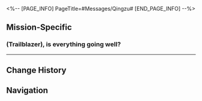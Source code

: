 <%-- [PAGE_INFO]
PageTitle=#Messages/Qingzu#
[END_PAGE_INFO] --%>
{{Messages Infobox
|id        = 60
|image     = NPC Qingzu Icon.png
|type      = NPC
|sender    = Qingzu
|signature = 
|faction   = The Xianzhou Luofu
}}

==Mission-Specific==
===(Trailblazer), is everything going well?===
{{Messages
|start_condition = 
|text =
:'''Qingzu:''' (Trailblazer), is everything going well?
:{Choice} Very well...
::'''(Trailblazer):''' It is. Unbelievably well, actually
:{Choice} I've successfully infiltrated
::'''(Trailblazer):''' Very well. I'm now a member of the Disciples of Sanctus Medicus
:'''Qingzu:''' That's good. I've always believed in your abilities
:'''Qingzu:''' Someone just reported in... did you save a Cloud Knight?
:{Choice} It was nothing
:'''(Trailblazer):''' It was nothing
:'''(Trailblazer):''' I wouldn't call it saving. We had a successful collaboration
:'''Qingzu:''' Thank you very much for your help. That Cloud Knight had handed over all his intel to the Seat of Divine Foresight
:'''Qingzu:''' If it weren't for your help, he'd have had a hard time getting away
:'''Qingzu:''' As you've already infiltrated the Disciples of Sanctus Medicus, please keep monitoring their activities
:{Choice} Anything I should focus on?
:'''(Trailblazer):''' Is there anything I should focus on?
:'''Qingzu:''' I've mentioned before that a Cloud Knight named Zhixin went missing a few months ago
:'''Qingzu:''' I want to know what happened to him, dead or alive... so I can give an answer to his family.
:'''Qingzu:''' Let's avoid contacting each other from here on. If you are seen going in and out of the Seat of Divine Foresight, those disciples are sure to become suspicious of you
:'''Qingzu:''' Please come back in one piece. Otherwise, the general will be quite upset with me
}}
----

==Change History==
{{Change History|1.0}}

==Navigation==
{{Messages Navbox}}